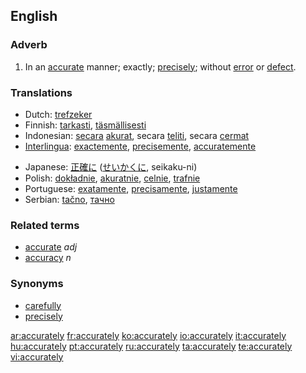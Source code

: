 ==English==

===Adverb===
{{en-adv}}

#In an [[accurate]] manner; exactly; [[precisely]]; without [[error]] or [[defect]].

===Translations===
{{trans-top}}
* Dutch: [[trefzeker]]
* Finnish: [[tarkasti]], [[täsmällisesti]]
* Indonesian: [[secara]] [[akurat]], secara [[teliti]], secara [[cermat]]
* [[Interlingua]]: [[exactemente]], [[precisemente]], [[accuratemente]]
{{trans-mid}}
* Japanese: [[正確に]] ([[せいかくに]], seikaku-ni)
* Polish: [[dokładnie]], [[akuratnie]], [[celnie]], [[trafnie]]
* Portuguese: [[exatamente]], [[precisamente]], [[justamente]]
* Serbian: [[tačno]], [[тачно]]
{{trans-bottom}}

===Related terms===
*[[accurate]] ''adj''
*[[accuracy]] ''n''

===Synonyms===
*[[carefully]]
*[[precisely]]

[[ar:accurately]]
[[fr:accurately]]
[[ko:accurately]]
[[io:accurately]]
[[it:accurately]]
[[hu:accurately]]
[[pt:accurately]]
[[ru:accurately]]
[[ta:accurately]]
[[te:accurately]]
[[vi:accurately]]
